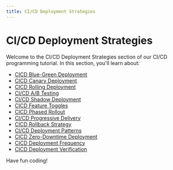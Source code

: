 ```yaml
---
title: CI/CD Deployment Strategies
---
```


# CI/CD Deployment Strategies

Welcome to the CI/CD Deployment Strategies section of our CI/CD programming tutorial. In this section, you'll learn about:

- [CICD Blue-Green Deployment](./0-cicd-blue-green-deployment.mdx)
- [CICD Canary Deployment](./1-cicd-canary-deployment.mdx)
- [CICD Rolling Deployment](./2-cicd-rolling-deployment.mdx)
- [CI/CD A/B Testing](./3-cicd-ab-testing.mdx)
- [CI/CD Shadow Deployment](./4-cicd-shadow-deployment.mdx)
- [CICD Feature Toggles](./5-cicd-feature-toggles.mdx)
- [CICD Phased Rollout](./6-cicd-phased-rollout.mdx)
- [CI/CD Progressive Delivery](./7-cicd-progressive-delivery.mdx)
- [CICD Rollback Strategy](./8-cicd-rollback-strategy.mdx)
- [CI/CD Deployment Patterns](./9-cicd-deployment-patterns.mdx)
- [CICD Zero-Downtime Deployment](./10-cicd-zero-downtime-deployment.mdx)
- [CICD Deployment Frequency](./11-cicd-deployment-frequency.mdx)
- [CICD Deployment Verification](./12-cicd-deployment-verification.mdx)

Have fun coding!